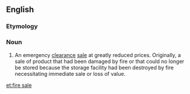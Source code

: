 ==English==

===Etymology===
{{compound|fire|sale}}

===Noun===
{{wikipedia}}
{{en-noun}}

#An emergency [[clearance]] [[sale]] at greatly reduced prices.  Originally, a sale of product that had been damaged by fire or that could no longer be stored because the storage facility had been destroyed by fire necessitating immediate sale or loss of value.

[[et:fire sale]]